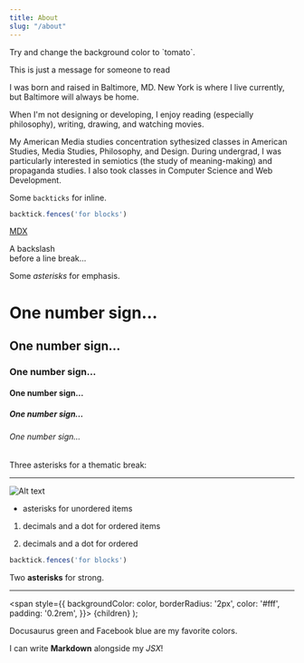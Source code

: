 ```yaml
---
title: About
slug: "/about"
---
```


<div style={{padding: '1rem', backgroundColor: 'tomato'}}>
  Try and change the background color to `tomato`.
</div>

<Message>This is just a message for someone to read</Message>

I was born and raised in Baltimore, MD. New York is where I live currently, but Baltimore will always be home.

When I'm not designing or developing, I enjoy reading (especially philosophy), writing, drawing, and watching movies.

My American Media studies concentration sythesized classes in American Studies, Media Studies, Philosophy, and Design. During undergrad, I was particularly interested in semiotics (the study of meaning-making) and propaganda studies. I also took classes in Computer Science and Web Development.

Some `backticks` for inline.

```js
backtick.fences('for blocks')
```

[MDX](https://mdxjs.com "title")

A backslash\
before a line break…

Some *asterisks* for emphasis.

# One number sign…
## One number sign…
### One number sign…
#### One number sign…
##### One number sign…
###### One number sign…

Three asterisks for a thematic break:

***

![Alt text](/logo.png "title")

* asterisks for unordered items

1. decimals and a dot for ordered items

1. decimals and a dot for ordered

```js
backtick.fences('for blocks')
```

Two **asterisks** for strong.

***

  <span
    style={{
      backgroundColor: color,
      borderRadius: '2px',
      color: '#fff',
      padding: '0.2rem',
    }}>
    {children}
  </span>
);

<Highlight color="#25c2a0">Docusaurus green</Highlight> and <Highlight color="#1877F2">Facebook blue</Highlight> are my favorite colors.

I can write **Markdown** alongside my _JSX_!